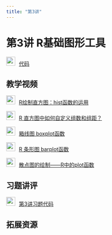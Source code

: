 ```yaml
---
title: "第3讲"
---
```


# 第3讲 R基础图形工具

<img src="img/code.png" style="width: 24px; height: 24px;margin-right: 10px">[代码](https://lizongzhang.github.io/r25/L3code.html){target="_blank"}

## 教学视频

<img src="img/video.png"  style="width: 24px; height: 24px;margin-right: 10px">[R绘制直方图：hist函数的运用](https://www.bilibili.com/video/BV1iB4y1k7Ac/){target="_blank"} 

<img src="img/video.png"  style="width: 24px; height: 24px;margin-right: 10px">[R 直方图中如何自定义组数和组距？](https://www.bilibili.com/video/BV19X4y1D7Mm/){target="_blank"} 

<img src="img/video.png"  style="width: 24px; height: 24px;margin-right: 10px">[箱线图 boxplot函数](https://www.bilibili.com/video/BV1MG4y1i7Yd/){target="_blank"} 

<img src="img/video.png"  style="width: 24px; height: 24px;margin-right: 10px">[R 条形图 barplot函数](https://www.bilibili.com/video/BV1mV4y177EK/){target="_blank"}  

<img src="img/video.png"  style="width: 24px; height: 24px;margin-right: 10px">[散点图的绘制——R中的plot函数](https://www.bilibili.com/video/){target="_blank"} 

## 习题讲评

<img src="img/code.png" style="width: 24px; height: 24px;margin-right: 10px">[第3讲习题代码](https://lizongzhang.github.io/r25/L3solution.html){target="_blank"}


## 拓展资源

